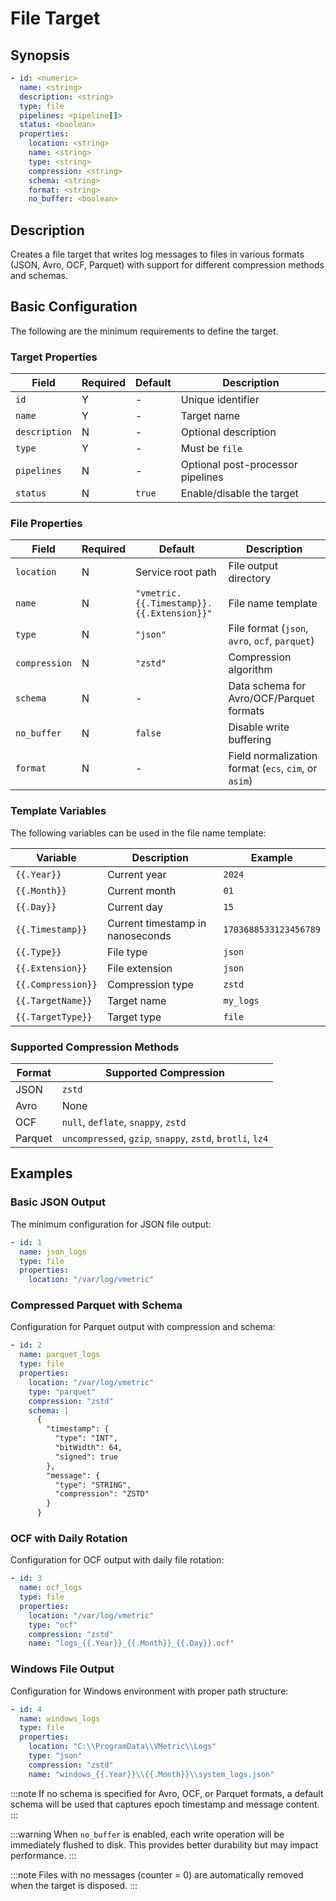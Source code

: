 # File Target

## Synopsis

```yaml
- id: <numeric>
  name: <string>
  description: <string>
  type: file
  pipelines: <pipeline[]>
  status: <boolean>
  properties:
    location: <string>
    name: <string>
    type: <string>
    compression: <string>
    schema: <string>
    format: <string>
    no_buffer: <boolean>
```

## Description

Creates a file target that writes log messages to files in various formats (JSON, Avro, OCF, Parquet) with support for different compression methods and schemas.

## Basic Configuration

The following are the minimum requirements to define the target.

### Target Properties

|Field|Required|Default|Description|
|---|---|---|---|
|`id`|Y|-|Unique identifier|
|`name`|Y|-|Target name|
|`description`|N|-|Optional description|
|`type`|Y|-|Must be `file`|
|`pipelines`|N|-|Optional post-processor pipelines|
|`status`|N|`true`|Enable/disable the target|

### File Properties

|Field|Required|Default|Description|
|---|---|---|---|
|`location`|N|Service root path|File output directory|
|`name`|N|`"vmetric.{{.Timestamp}}.{{.Extension}}"`|File name template|
|`type`|N|`"json"`|File format (`json`, `avro`, `ocf`, `parquet`)|
|`compression`|N|`"zstd"`|Compression algorithm|
|`schema`|N|-|Data schema for Avro/OCF/Parquet formats|
|`no_buffer`|N|`false`|Disable write buffering|
|`format`|N|-|Field normalization format (`ecs`, `cim`, or `asim`)|

### Template Variables

The following variables can be used in the file name template:

|Variable|Description|Example|
|---|---|---|
|`{{.Year}}`|Current year|`2024`|
|`{{.Month}}`|Current month|`01`|
|`{{.Day}}`|Current day|`15`|
|`{{.Timestamp}}`|Current timestamp in nanoseconds|`1703688533123456789`|
|`{{.Type}}`|File type|`json`|
|`{{.Extension}}`|File extension|`json`|
|`{{.Compression}}`|Compression type|`zstd`|
|`{{.TargetName}}`|Target name|`my_logs`|
|`{{.TargetType}}`|Target type|`file`|

### Supported Compression Methods

|Format|Supported Compression|
|---|---|
|JSON|`zstd`|
|Avro|None|
|OCF|`null`, `deflate`, `snappy`, `zstd`|
|Parquet|`uncompressed`, `gzip`, `snappy`, `zstd`, `brotli`, `lz4`|

## Examples

### Basic JSON Output

The minimum configuration for JSON file output:

```yaml
- id: 1
  name: json_logs
  type: file
  properties:
    location: "/var/log/vmetric"
```

### Compressed Parquet with Schema

Configuration for Parquet output with compression and schema:

```yaml
- id: 2
  name: parquet_logs
  type: file
  properties:
    location: "/var/log/vmetric"
    type: "parquet"
    compression: "zstd"
    schema: |
      {
        "timestamp": {
          "type": "INT",
          "bitWidth": 64,
          "signed": true
        },
        "message": {
          "type": "STRING",
          "compression": "ZSTD"
        }
      }
```

### OCF with Daily Rotation

Configuration for OCF output with daily file rotation:

```yaml
- id: 3
  name: ocf_logs
  type: file
  properties:
    location: "/var/log/vmetric"
    type: "ocf"
    compression: "zstd"
    name: "logs_{{.Year}}_{{.Month}}_{{.Day}}.ocf"
```

### Windows File Output

Configuration for Windows environment with proper path structure:

```yaml
- id: 4
  name: windows_logs
  type: file
  properties:
    location: "C:\\ProgramData\\VMetric\\Logs"
    type: "json"
    compression: "zstd"
    name: "windows_{{.Year}}\\{{.Month}}\\system_logs.json"
```

:::note
If no schema is specified for Avro, OCF, or Parquet formats, a default schema will be used that captures epoch timestamp and message content.
:::

:::warning
When `no_buffer` is enabled, each write operation will be immediately flushed to disk. This provides better durability but may impact performance.
:::

:::note
Files with no messages (counter = 0) are automatically removed when the target is disposed.
:::